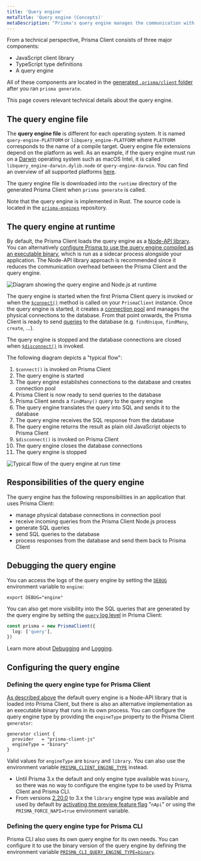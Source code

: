 ```yaml
---
title: 'Query engine'
metaTitle: 'Query engine (Concepts)'
metaDescription: "Prisma's query engine manages the communication with the database when using Prisma Client. Learn how it works on this page."
---
```


<TopBlock>

From a technical perspective, Prisma Client consists of three major components:

- JavaScript client library
- TypeScript type definitions
- A query engine

All of these components are located in the [generated `.prisma/client` folder](/concepts/components/prisma-client/working-with-prismaclient/generating-prisma-client#the-prismaclient-npm-package) after you ran `prisma generate`.

This page covers relevant technical details about the query engine.

</TopBlock>

## The query engine file

The **query engine file** is different for each operating system. It is named `query-engine-PLATFORM` or `libquery_engine-PLATFORM` where `PLATFORM` corresponds to the name of a compile target. Query engine file extensions depend on the platform as well. As an example, if the query engine must run on a [Darwin](<https://en.wikipedia.org/wiki/Darwin_(operating_system)>) operating system such as macOS Intel, it is called `libquery_engine-darwin.dylib.node` or `query-engine-darwin`. You can find an overview of all supported platforms [here](/reference/api-reference/prisma-schema-reference#binarytargets-options).

The query engine file is downloaded into the `runtime` directory of the generated Prisma Client when `prisma generate` is called.

Note that the query engine is implemented in Rust. The source code is located in the [`prisma-engines`](https://github.com/prisma/prisma-engines/) repository.

## The query engine at runtime

By default, the Prisma Client loads the query engine as a [Node-API library](https://nodejs.org/api/n-api.html). You can alternatively [configure Prisma to use the query engine compiled as an executable binary](#configuring-the-query-engine), which is run as a sidecar process alongside your application.
The Node-API library approach is recommended since it reduces the communication overhead between the Prisma Client and the query engine.

![Diagram showing the query engine and Node.js at runtime](https://res.cloudinary.com/prismaio/image/upload/v1628764883/docs/1YmOJpx_ao1wft.png)

The query engine is started when the first Prisma Client query is invoked or when the [`$connect()`](/concepts/components/prisma-client/working-with-prismaclient/connection-management) method is called on your `PrismaClient` instance. Once the query engine is started, it creates a [connection pool](/concepts/components/prisma-client/working-with-prismaclient/connection-pool) and manages the physical connections to the database. From that point onwards, the Prisma Client is ready to send [queries](/concepts/components/prisma-client/crud) to the database (e.g. `findUnique`, `findMany`, `create`, ...).

The query engine is stopped and the database connections are closed when [`$disconnect()`](/concepts/components/prisma-client/working-with-prismaclient/connection-management) is invoked.

The following diagram depicts a "typical flow":

1. `$connect()` is invoked on Prisma Client
1. The query engine is started
1. The query engine establishes connections to the database and creates connection pool
1. Prisma Client is now ready to send queries to the database
1. Prisma Client sends a `findMany()` query to the query engine
1. The query engine translates the query into SQL and sends it to the database
1. The query engine receives the SQL response from the database
1. The query engine returns the result as plain old JavaScript objects to Prisma Client
1. `$disconnect()` is invoked on Prisma Client
1. The query engine closes the database connections
1. The query engine is stopped

![Typical flow of the query engine at run time](https://res.cloudinary.com/prismaio/image/upload/v1628764928/docs/I8do25A_ynswyd.png)

## Responsibilities of the query engine

The query engine has the following responsibilities in an application that uses Prisma Client:

- manage physical database connections in connection pool
- receive incoming queries from the Prisma Client Node.js process
- generate SQL queries
- send SQL queries to the database
- process responses from the database and send them back to Prisma Client

## Debugging the query engine

You can access the logs of the query engine by setting the [`DEBUG`](/concepts/components/prisma-client/debugging) environment variable to `engine`:

```terminal
export DEBUG="engine"
```

You can also get more visibility into the SQL queries that are generated by the query engine by setting the [`query` log level](/reference/api-reference/prisma-client-reference#log-levels) in Prisma Client:

```ts
const prisma = new PrismaClient({
  log: ['query'],
})
```

Learn more about [Debugging](/concepts/components/prisma-client/debugging) and [Logging](/concepts/components/prisma-client/working-with-prismaclient/logging).

## Configuring the query engine

### Defining the query engine type for Prisma Client

[As described above](#the-query-engine-at-runtime) the default query engine is a Node-API library that is loaded into Prisma Client, but there is also an alternative implementation as an executable binary that runs in its own process. You can configure the query engine type by providing the `engineType` property to the Prisma Client `generator`:

```prisma
generator client {
  provider   = "prisma-client-js"
  engineType = "binary"
}
```

Valid values for `engineType` are `binary` and `library`. You can also use the environment variable [`PRISMA_CLIENT_ENGINE_TYPE`](/reference/api-reference/environment-variables-reference#prisma_client_engine_type) instead.

<Admonition type="info">

- Until Prisma 3.x the default and only engine type available was `binary`, so there was no way to configure the engine type to be used by Prisma Client and Prisma CLI.
- From versions [2.20.0](https://github.com/prisma/prisma/releases/2.20.0) to 3.x the `library` engine type was available and used by default by [activating the preview feature flag](/concepts/components/preview-features/client-preview-features#enabling-a-prisma-client-preview-feature) "`nApi`" or using the `PRISMA_FORCE_NAPI=true` environment variable.

</Admonition>

### Defining the query engine type for Prisma CLI

Prisma CLI also uses its own query engine for its own needs. You can configure it to use the binary version of the query engine by defining the environment variable [`PRISMA_CLI_QUERY_ENGINE_TYPE=binary`](/reference/api-reference/environment-variables-reference#prisma_cli_query_engine_type).
